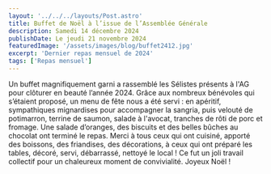 ---
layout: '../../../layouts/Post.astro'
title: Buffet de Noël à l’issue de l’Assemblée Générale
description: Samedi 14 décembre 2024
publishDate: Le jeudi 21 novembre 2024
featuredImage: '/assets/images/blog/buffet2412.jpg'
excerpt: 'Dernier repas mensuel de 2024'
tags: ['Repas mensuel']
---

Un buffet magnifiquement garni a rassemblé les Sélistes présents à l'AG pour clôturer en beauté l’année 2024. Grâce aux nombreux bénévoles qui s’étaient proposé, un menu de fête nous a été servi : en apéritif, sympathiques mignardises pour accompagner la sangria, puis velouté de potimarron, terrine de saumon, salade à l'avocat, tranches de rôti de porc et fromage. Une salade d’oranges, des biscuits et des belles bûches au chocolat ont terminé le repas. Merci à tous ceux qui ont cuisiné, apporté des boissons, des friandises, des décorations, à ceux qui ont préparé les tables, décoré, servi, débarrassé, nettoyé le local ! Ce fut un joli travail collectif pour un chaleureux moment de convivialité.
Joyeux Noël !
